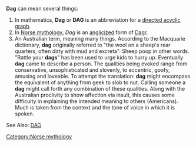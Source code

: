 '''Dag''' can mean several things:

# In mathematics, '''Dag''' or '''DAG''' is an abbreviation for a [[directed acyclic graph]].
# In [[Norse mythology]], ''Dag'' is an [[Old Norse orthography|anglicized]] form of [[Dagr]].
# An Australian term, meaning many things.  According to the Macquarie dictionary, '''dag''' originally referred to "the wool on a sheep's rear quarters, often dirty with mud and excreta".  Sheep poop in other words.  "Rattle your '''dags'''" has been used to urge kids to hurry up.  Eventually '''dag''' came to describe a person.  The qualities being evoked range from conservative, unsophisticated and slovenly, to eccentric, goofy, amusing and loveable.  To attempt the translation: '''dag''' might encompass the equivalent of anything from geek to slob to nut.  Calling someone a '''dag''' might call forth any combination of these qualities.  Along with the Australian proclivity to show affection via insult, this causes some difficulty in explaining the intended meaning to others (Americans).  Much is taken from the context and the tone of voice in which it is spoken.

{{disambig}}

See Also: [[DAG]]
[[Category:Norse mythology]]